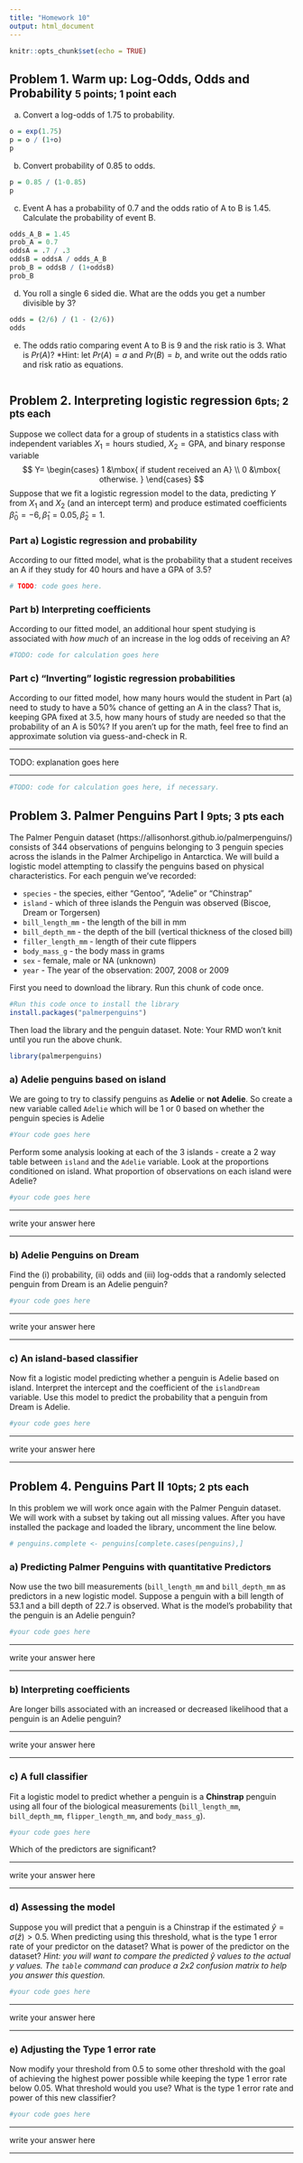 ---
title: "Homework 10"
output: html_document
---

```{r setup, include=FALSE, warning=FALSE}
knitr::opts_chunk$set(echo = TRUE)
```


## Problem 1. Warm up: Log-Odds, Odds and Probability <small>5 points; 1 point each</small>

a. Convert a log-odds of 1.75 to probability.

```{r}
o = exp(1.75)
p = o / (1+o)
p
```

b. Convert probability of 0.85 to odds.

```{r}
p = 0.85 / (1-0.85)
p
```

c. Event A has a probability of 0.7 and the odds ratio of A to B is 1.45. Calculate the probability of event B.

```{r}
odds_A_B = 1.45
prob_A = 0.7
oddsA = .7 / .3
oddsB = oddsA / odds_A_B
prob_B = oddsB / (1+oddsB)
prob_B
```

d. You roll a single 6 sided die. What are the odds you get a number divisible by 3?
```{r}
odds = (2/6) / (1 - (2/6))
odds
```


e. The odds ratio comparing event A to B is 9 and the risk ratio is 3. What is $Pr(A)$? *Hint: let $Pr(A)=a$ and $Pr(B)=b$, and write out the odds ratio and risk ratio as equations. 

```{r}

```



## Problem 2. Interpreting logistic regression <small>6pts; 2 pts each</small>

Suppose we collect data for a group of students in a statistics class with independent variables $X_{1}=\text{hours studied}$, $X_{2}=\text{GPA}$, and binary response variable
$$
Y= \begin{cases} 1 &\mbox{ if student received an A} \\
  0 &\mbox{ otherwise. }
  \end{cases}
$$
Suppose that we fit a logistic regression model to the data, predicting $Y$ from $X_1$ and $X_2$ (and an intercept term) and produce estimated coefficients $\hat{\beta}_{0}=-6, \hat{\beta}_{1}=0.05, \hat{\beta}_{2}=1$.

### Part a) Logistic regression and probability

According to our fitted model, what is the probability that a student receives an A if they study for $40$ hours and have a GPA of $3.5$?

```{r}

# TODO: code goes here.
```

### Part b) Interpreting coefficients
According to our fitted model, an additional hour spent studying is associated with *how much* of an increase in the log odds of receiving an A?

```{r}

#TODO: code for calculation goes here

```

### Part c) "Inverting" logistic regression probabilities
According to our fitted model, how many hours would the student in Part (a) need to study to have a $50\%$ chance of getting an A in the class?
That is, keeping GPA fixed at $3.5$, how many hours of study are needed so that the probability of an A is $50\%$?
If you aren't up for the math, feel free to find an approximate solution via guess-and-check in R.

***

TODO: explanation goes here

***

```{r}

#TODO: code for calculation goes here, if necessary.

```



## Problem 3. Palmer Penguins Part I  <small>9pts; 3 pts each</small>

The Palmer Penguin dataset (https://allisonhorst.github.io/palmerpenguins/) consists of 344 observations of penguins belonging to 3 penguin species across the islands in the Palmer Archipeligo in Antarctica. We will build a logistic model attempting to classify the penguins based on physical characteristics. For each penguin we've recorded: 

* `species` - the species, either "Gentoo", "Adelie" or "Chinstrap"
* `island` - which of three islands the Penguin was observed (Biscoe, Dream or Torgersen)
* `bill_length_mm` - the length of the bill in mm
* `bill_depth_mm` - the depth of the bill (vertical thickness of the closed bill)
* `filler_length_mm` - length of their cute flippers
* `body_mass_g` - the body mass in grams
* `sex` - female, male or NA (unknown)
* `year` - The year of the observation: 2007, 2008 or 2009

First you need to download the library. Run this chunk of code once.
```{r, eval=FALSE, echo=FALSE}
#Run this code once to install the library
install.packages("palmerpenguins")
```

Then load the library and the penguin dataset. Note: Your RMD won't knit until you run the above chunk.
```{r}
library(palmerpenguins)
```

### a) Adelie penguins based on island

We are going to try to classify penguins as **Adelie** or **not Adelie**. So create a new variable called `Adelie` which will be 1 or 0 based on whether the penguin species is Adelie

```{r}
#Your code goes here
```

Perform some analysis looking at each of the 3 islands - create a 2 way table between `island` and the `Adelie` variable. Look at the proportions conditioned on island. What proportion of observations on each island were Adelie?

```{r}
#your code goes here
```

***
write your answer here

***

### b) Adelie Penguins on Dream

Find the (i) probability, (ii) odds and (iii) log-odds that a randomly selected penguin from Dream is an Adelie penguin?

```{r}
#your code goes here
```

***
write your answer here

***

### c) An island-based classifier

Now fit a logistic model predicting whether a penguin is Adelie based on island.
Interpret the intercept and the coefficient of the `islandDream` variable. Use this model to predict the probability that a penguin from Dream is Adelie.

```{r}
#your code goes here
```

***
write your answer here

***



## Problem 4. Penguins Part II <small>10pts; 2 pts each</small>

In this problem we will work once again with the Palmer Penguin dataset. We will work with a subset by taking out all missing values. After you have installed the package and loaded the library, uncomment the line below.
```{r}
# penguins.complete <- penguins[complete.cases(penguins),]
```

### a) Predicting Palmer Penguins with quantitative Predictors

Now use the two bill measurements (`bill_length_mm` and `bill_depth_mm` as predictors in a new logistic model. Suppose a penguin with a bill length of 53.1 and a bill depth of 22.7 is observed. What is the model's probability that the penguin is an Adelie penguin?

```{r}
#your code goes here
```

***

write your answer here

***

### b) Interpreting coefficients

Are longer bills associated with an increased or decreased likelihood that a penguin is an Adelie penguin?

***

write your answer here

***

### c) A full classifier

Fit a logistic model to predict whether a penguin is a **Chinstrap** penguin using all four of the biological measurements (`bill_length_mm`, `bill_depth_mm`, `flipper_length_mm`, and `body_mass_g`). 

```{r}
#your code goes here
```

Which of the predictors are significant?

***

write your answer here

***


### d) Assessing the model
Suppose you will predict that a penguin is a Chinstrap if the estimated $\hat{y}=\sigma(\hat{z})>0.5$. When predicting using this threshold, what is the type 1 error rate of your predictor on the dataset? What is power of the predictor on the dataset? 
*Hint: you will want to compare the predicted $\hat{y}$ values to the actual $y$ values. The `table` command can produce a 2x2 confusion matrix to help you answer this question.*


```{r}
#your code goes here
```

***

write your answer here

***


### e) Adjusting the Type 1 error rate

Now modify your threshold from 0.5 to some other threshold with the goal of achieving the highest power possible while keeping the type 1 error rate  below 0.05. What threshold would you use? What is the type 1 error rate and power of this new classifier?

```{r}
#your code goes here
```

***

write your answer here

***
